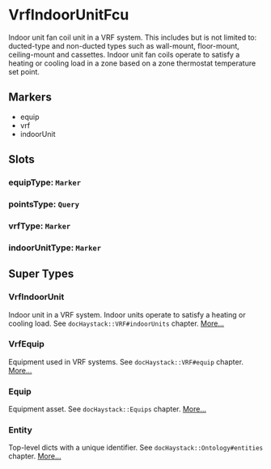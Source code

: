 # VrfIndoorUnitFcu
Indoor unit fan coil unit in a VRF system.  This includes but is not
limited to: ducted-type and non-ducted types such as wall-mount,
floor-mount, ceiling-mount and cassettes.  Indoor unit fan coils operate
to satisfy a heating  or cooling load in a zone based on a zone thermostat
temperature set point.
## Markers
- equip
- vrf
- indoorUnit

## Slots

### equipType: `Marker`

### pointsType: `Query`

### vrfType: `Marker`

### indoorUnitType: `Marker`


## Super Types
### VrfIndoorUnit
Indoor unit in a VRF system.  Indoor units operate to satisfy a heating
or cooling load. See `docHaystack::VRF#indoorUnits` chapter. 
[More...](./VrfIndoorUnit)

### VrfEquip
Equipment used in VRF systems.  See `docHaystack::VRF#equip` chapter. 
[More...](./VrfEquip)

### Equip
Equipment asset.
See `docHaystack::Equips` chapter. 
[More...](./Equip)

### Entity
Top-level dicts with a unique identifier.
See `docHaystack::Ontology#entities` chapter. 
[More...](./Entity)


